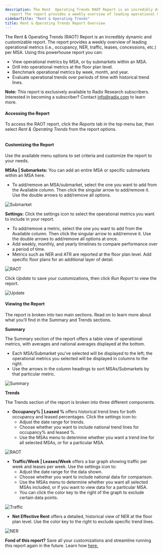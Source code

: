 ```yaml
---
description: The Rent  Operating Trends RAOT Report is an incredibly dynamic and customizable
  report The report provides a weekly overview of leading operational metrics ...
sidebarTitle: "Rent & Operating Trends"
title: Rent & Operating Trends Report Overview
---
```


The Rent & Operating Trends (RAOT) Report is an incredibly dynamic and customizable report. The report provides a weekly overview of leading operational metrics (i.e., occupancy, NER, traffic, leases, concessions, etc.) per MSA. Using this powerhouse report you can:


* View operational metrics by MSA, or by submarkets within an MSA.
* Drill into operational metrics at the floor plan level.
* Benchmark operational metrics by week, month, and year.
* Evaluate operational trends over periods of time with historical trend lines.



**Note:** This report is exclusively available to Radix Research subscribers. Interested in becoming a subscriber? Contact [info@radix.com](mailto:info@radix.com) to learn more. 



#### Accessing the Report


To access the RAOT report, click the *Reports* tab in the top menu bar, then select *Rent & Operating Trends* from the report options.


<Frame caption="Overview of customizable report options for property and research data.">
  <img src="/images/radix/f387ba8a59f910c38b77fa8364e803d4084856c2.png" alt="" />
</Frame>


#### Customizing the Report


Use the available menu options to set criteria and customize the report to your needs. 


**MSAs | Submarkets:** You can add an entire MSA or specific submarkets within an MSA here.


* To add/remove an MSA/submarket, select the one you want to add from the Available column. Then click the singular arrow to add/remove it. Use the double arrows to add/remove all options.


<Frame caption="Dropdown for selecting MSAs and Submarkets in Radix Reports.">
  <img src="/images/radix/c21bc91f1a90f81584162f3c16b552c962ebb02c.png" alt="Submarket" />
</Frame>


**Settings:** Click the settings icon to select the operational metrics you want to include in your report.


* To add/remove a metric, select the one you want to add from the Available column. Then click the singular arrow to add/remove it. Use the double arrows to add/remove all options at once.
* Add weekly, monthly, and yearly timelines to compare performance over a period of time.
* Metrics such as NER and ATR are reported at the floor plan level. Add specific floor plans for an additional layer of detail.


<Frame caption="Filter options for report columns, including selected metrics like Units and Occupancy.">
  <img src="/images/radix/b6d651376bcbf5b15566b8cbae9e7455c61846ed.png" alt="RAOT" />
</Frame>


Click *Update* to save your customizations, then click *Run Report* to view the report.  


<Frame caption="Dashboard for Rent & Operating Trends with report generation and summary data.">
  <img src="/images/radix/7e449a8431a2b6c91e369dfa0a159fb3c6836f4a.png" alt="Update" />
</Frame>


#### Viewing the Report


The report is broken into two main sections. Read on to learn more about what you'll find in the Summary and Trends sections. 


**Summary**


The Summary section of the report offers a table view of operational metrics, with averages and national averages displayed at the bottom.


* Each MSA/Submarket you've selected will be displayed to the left; the operational metrics you selected will be displayed in columns to the right.
* Use the arrows in the column headings to sort MSAs/Submarkets by that particular metric.


<Frame caption="Summary of rental and operating trends for various submarkets, including occupancy and leasing statistics.">
  <img src="/images/radix/6d33dc60b9bd976d98967ce5d5321aa33873f56e.png" alt="Summary" />
</Frame>


**Trends**


The Trends section of the report is broken into three different components.


* **Occupancy% | Leased %** offers historical trend lines for both occupancy and leased percentages. Click the settings icon to:
	+ Adjust the date range for trends.
	+ Choose whether you want to include national trend lines for occupancy% and leased %.
	+ Use the MSAs menu to determine whether you want a trend line for all selected MSAs, or for a particular MSA.


<Frame caption="Line graph displaying occupancy and leased percentages over time for Las Vegas and national averages.">
  <img src="/images/radix/a2635d832b31bc4e374a8a8373ebf1434880df18.png" alt="RAOT" />
</Frame>


* **Traffic/Week | Leases/Week** offers a bar graph showing traffic per week and leases per week. Use the settings icon to:
	+ Adjust the date range for the data shown.
	+ Choose whether you want to include national data for comparison.
	+ Use the MSAs menu to determine whether you want all selected MSAs included, or if you want to view data for a particular MSA.
	+ You can click the color key to the right of the graph to exclude certain data points.


<Frame caption="Line graph comparing weekly traffic and leases for Las Vegas and national averages over several weeks.">
  <img src="/images/radix/9314556563167a56c64cc1556e5e3a98447389f7.png" alt="Traffic" />
</Frame>


* **Net Effective Rent** offers a detailed, historical view of NER at the floor plan level. Use the color key to the right to exclude specific trend lines.


<Frame caption="Line graph showing trends in net effective rent over time for various categories.">
  <img src="/images/radix/7584969baad91122da86318a91643f8fec8d5739.png" alt="NER" />
</Frame>



**Fond of this report?** Save all your customizations and streamline running this report again in the future. Learn how [here.](../customizing-reports/customizing-reports-with-my-reports.mdx)
